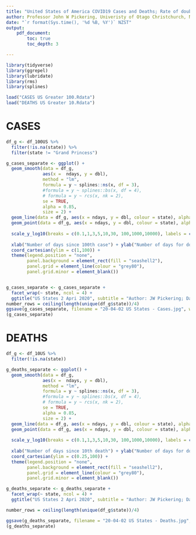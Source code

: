 ```yaml
---
title: "United States of America COVID19 Cases and Deaths; Rate of doubling."
author: Professor John W Pickering, Univeristy of Otago Christchurch, New Zealand
date: "`r format(Sys.time(), '%d %B, %Y')` NZST"
output:
    pdf_document:
        toc: true
        toc_depth: 3

---
```

```r
library(tidyverse)
library(ggrepel)
library(lubridate)
library(rms)
library(splines)

load("CASES US Greater 100.Rdata")
load("DEATHS US Greater 10.Rdata")

```
\newpage  

# CASES
```r

df_g <- df_100US %>% 
  filter(!is.na(state)) %>% 
  filter(state != "Grand Princess")

```

```r

g_cases_separate <- ggplot() +
  geom_smooth(data = df_g, 
              aes(x =  ndays, y = dbl), 
              method = "lm",
              formula = y ~ splines::ns(x, df = 3),
              #formula = y ~ splines::bs(x, df = 4),
              # formula = y ~ rcs(x, nk = 2),
              se = TRUE,
              alpha = 0.85, 
              size = 2) +
  geom_line(data = df_g, aes(x = ndays, y = dbl, colour = state), alpha = 0.6, size = 0.5) +
  geom_point(data = df_g, aes(x = ndays, y = dbl, colour = state), alpha = 0.6, size = 0.5) +
  
  scale_y_log10(breaks = c(0.1,1,3,5,10,30, 100,1000,10000), labels = c("0.1","1","3" ,"5", "10", "30","100","1000","10000")) +
  
  xlab("Number of days since 100th case") + ylab("Number of days for doubling") +
  coord_cartesian(ylim = c(1,100)) +
  theme(legend.position = "none",
        panel.background = element_rect(fill = "seashell2"),
        panel.grid = element_line(colour = "grey80"),
        panel.grid.minor = element_blank()) 


g_cases_separate <- g_cases_separate + 
  facet_wrap(~ state, ncol = 4) + 
  ggtitle("US States 2 Apri 2020", subtitle = "Author: JW Pickering; Data: John Hopkins University")
number_rows = ceiling(length(unique(df_g$state))/4)
ggsave(g_cases_separate, filename = "20-04-02 US States - Cases.jpg", width = 210  , height = 20 + 40 * number_rows, units = "mm")
(g_cases_separate)
```

\newpage
# DEATHS


```r
df_g <- df_10US %>% 
  filter(!is.na(state))

g_deaths_separate <- ggplot() +
  geom_smooth(data = df_g, 
              aes(x =  ndays, y = dbl), 
              method = "lm",
              formula = y ~ splines::ns(x, df = 3),
              #formula = y ~ splines::bs(x, df = 4),
              # formula = y ~ rcs(x, nk = 2),
              se = TRUE,
              alpha = 0.85, 
              size = 2) +
  geom_line(data = df_g, aes(x = ndays, y = dbl, colour = state), alpha = 0.6, size = 0.5) +
  geom_point(data = df_g, aes(x = ndays, y = dbl, colour = state), alpha = 0.6, size = 0.5) +
  
  scale_y_log10(breaks = c(0.1,1,3,5,10,30, 100,1000,10000), labels = c("0.1","1","3" ,"5", "10", "30","100","1000","10000")) +
  
  xlab("Number of days since 10th death") + ylab("Number of days for doubling") +
  coord_cartesian(ylim = c(0.25,100)) +
  theme(legend.position = "none",
        panel.background = element_rect(fill = "seashell2"),
        panel.grid = element_line(colour = "grey80"),
        panel.grid.minor = element_blank()) 

g_deaths_separate <- g_deaths_separate + 
  facet_wrap(~ state, ncol = 4) + 
  ggtitle("US States 2 Apri 2020", subtitle = "Author: JW Pickering; Data: John Hopkins University")

number_rows = ceiling(length(unique(df_g$state))/4)

ggsave(g_deaths_separate, filename = "20-04-02 US States - Deaths.jpg", width = 210  , height = 20 + 40 * number_rows, units = "mm")
(g_deaths_separate)
```
